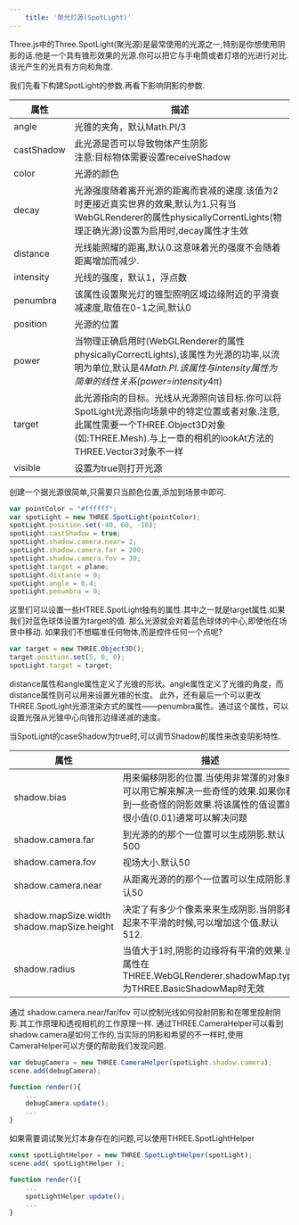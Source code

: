```yaml
---
    title: '聚光灯源(SpotLight)'
---
```


Three.js中的Three.SpotLight(聚光源)是最常使用的光源之一,特别是你想使用阴影的话.他是一个具有锥形效果的光源.你可以把它与手电筒或者灯塔的光进行对比.
该光产生的光具有方向和角度.


<Scene/>

我们先看下构建SpotLight的参数.再看下影响阴影的参数.

|属性|描述|
|---|---|
|angle|光锥的夹角，默认Math.PI/3|
|castShadow|此光源是否可以导致物体产生阴影<br/> 注意:目标物体需要设置receiveShadow|
|color|光源的颜色|
|decay|光源强度随着离开光源的距离而衰减的速度.该值为2时更接近真实世界的效果,默认为1.只有当WebGLRenderer的属性physicallyCorrentLights(物理正确光源)设置为启用时,decay属性才生效|
|distance|光线能照耀的距离,默认0.这意味着光的强度不会随着距离增加而减少.|
|intensity|光线的强度，默认1，浮点数|
|penumbra|该属性设置聚光灯的锥型照明区域边缘附近的平滑衰减速度,取值在0-1之间,默认0|
|position|光源的位置|
|power|当物理正确启用时(WebGLRenderer的属性physicallyCorrectLights),该属性为光源的功率,以流明为单位,默认是4*Math.PI.该属性与intensity属性为简单的线性关系(power=intensity*4π)|
|target|此光源指向的目标。光线从光源照向该目标.你可以将SpotLight光源指向场景中的特定位置或者对象.注意,此属性需要一个THREE.Object3D对象(如:THREE.Mesh).与上一章的相机的lookAt方法的THREE.Vector3对象不一样|
|visible|设置为true则打开光源|

创建一个据光源很简单,只需要只当颜色位置,添加到场景中即可.

```jsx  title='chapter-03/03-spot-light.jsx'
var pointColor = "#ffffff";
var spotLight = new THREE.SpotLight(pointColor);
spotLight.position.set(-40, 60, -10);
spotLight.castShadow = true;
spotLight.shadow.camera.near= 2;
spotLight.shadow.camera.far = 200;
spotLight.shadow.camera.fov = 30;
spotLight.target = plane;
spotLight.distance = 0;
spotLight.angle = 0.4;
spotLight.penumbra = 0;
```
这里们可以设置一些HTREE.SpotLight独有的属性.其中之一就是target属性.如果我们对蓝色球体设置为target的值. 那么光源就会对着蓝色球体的中心,即使他在场景中移动.
如果我们不想瞄准任何物体,而是控件任何一个点呢?

```jsx
var target = new THREE.Object3D();
target.position.set(5, 0, 0);
spotLight.target = target;
```

distance属性和angle属性定义了光锥的形状。angle属性定义了光锥的角度，而distance属性则可以用来设置光锥的长度。
此外，还有最后一个可以更改THREE.SpotLight光源渲染方式的属性——penumbra属性。通过这个属性，可以设置光强从光锥中心向锥形边缘递减的速度。


当SpotLight的caseShadow为true时,可以调节Shadow的属性来改变阴影特性.

|属性|描述|
|---|---|
|shadow.bias|用来偏移阴影的位置.当使用非常薄的对象时,可以用它解来解决一些奇怪的效果.如果你看到一些奇怪的阴影效果.将该属性的值设置的很小值(0.01)通常可以解决问题|
|shadow.camera.far|到光源的的那个一位置可以生成阴影.默认500|
|shadow.camera.fov|视场大小.默认50|
|shadow.camera.near|从距离光源的的那个一位置可以生成阴影.默认50|
|shadow.mapSize.width<br/>shadow.mapSize.height|决定了有多少个像素来来生成阴影.当阴影看起来不平滑的时候,可以增加这个值.默认512.|
|shadow.radius|当值大于1时,阴影的边缘将有平滑的效果.该属性在THREE.WebGLRenderer.shadowMap.type为THREE.BasicShadowMap时无效|

通过 shadow.camera.near/far/fov 可以控制光线如何投射阴影和在哪里投射阴影.其工作原理和透视相机的工作原理一样.
通过THREE.CameraHelper可以看到shadow.camera是如何工作的,当实际的阴影和希望的不一样时,使用CameraHelper可以方便的帮助我们发现问题.

```jsx
var debugCamera = new THREE.CameraHelper(spotLight.shadow.camera);
scene.add(debugCamera);

function render(){
    ...
    debugCamera.update();
    ...
}
```

如果需要调试聚光灯本身存在的问题,可以使用THREE.SpotLightHelper

```jsx
const spotLightHelper = new THREE.SpotLightHelper(spotLight);
scene.add( spotLightHelper );

function render(){
    ...
    spotLightHelper.update();
    ...
}
```



